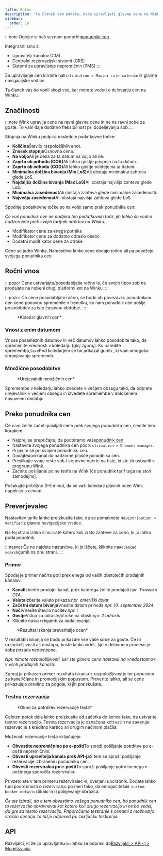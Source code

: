 ```yaml
---
title: Rates
description: 'Ta članek vam pokaže, kako upravljati glavne cene na Winku.'
sidebar:
  order: 16
---
```


:::note
Oglejte si naš seznam podprtih[ponudniki cen](/extranet/rate-providers).

Integrirani smo z:

* Upravitelji kanalov (CM)
* Centralni rezervacijski sistemi (CRS)
* Sistemi za upravljanje nepremičnin (PMS)
  :::

Za upravljanje cen kliknite na`Distribution > Master rate calendar`iz glavne navigacijske vrstice.

Ta članek vas bo vodil skozi vse, kar morate vedeti o delovanju cen na Winku.

## Značilnosti

:::note
Wink upravlja cene na ravni glavne cene in ne na ravni sobe za goste. To vam daje dodatno fleksibilnost pri dodeljevanju sob.
:::

Stopnja na Winku podpira naslednje podatkovne točke:

* **Količina**Število razpoložljivih enot.
* **Znesek stopnje**Osnovna cena.
* **Na voljo**Ali je cena za ta datum na voljo ali ne.
* **Zaprto ob prihodu (COA)**&#x41;li lahko gostje prispejo na ta datum.
* **Zaprto ob odhodu (COD)**&#x41;li lahko gostje odidejo na ta datum.
* **Minimalna dolžina bivanja (Min LoS)**&#x41;li obstaja minimalna zahteva glede LoS.
* **Najdaljša dolžina bivanja (Max LoS)**&#x41;li obstaja najvišja zahteva glede LoS.
* **Minimalna zasedenost**Ali obstaja zahteva glede minimalne zasedenosti.
* **Največja zasedenost**Ali obstaja najvišja zahteva glede LoS.

Spodnje podatkovne točke so na voljo samo prek ponudnika cen:

*Če vaš ponudnik cen ne podpira teh podatkovnih točk, jih lahko še vedno nadzorujete prek svojih tarifnih načrtov na Winku.*

* Modifikator cene za enega potnika
* Modifikator cene za dodatno odraslo osebo
* Dodatni modifikator cene za otroke

Cene so jedro Winka. Namestitve lahko cene dodajo ročno ali pa povežejo svojega ponudnika cen.

## Ročni vnos

:::pozor
Cene ustvarjajte/posodabljajte ročno le, če svojih tipov sob ne prodajate na nobeni drugi platformi kot na Winku.
:::

:::pozor
Če cene posodabljate ročno, se bodo ob povezavi s ponudnikom cen cene ponovno spremenile v trenutku, ko nam ponudnik cen pošlje posodobitev za isto časovno obdobje. :::

<figure>
  <CloudinaryImage width="700" height="251" resize="scale" quality="best" alt="Koledar glavnih cen" src="academy/rate-calendar" errorImage="noimage_opaque_nyrtl0.png" />

  <figcaption>*Koledar glavnih cen*</figcaption>
</figure>


### Vnosi z enim datumom

Vnose posameznih datumov in več datumov lahko posodobite tako, da spremenite vrednosti v koledarju (*glej zgoraj*). Ko naredite spremembo,`Save`Pod koledarjem se bo prikazal gumb , ki vam omogoča shranjevanje sprememb.

### Množične posodobitve

<figure>
  <CloudinaryImage width="700" height="267" resize="scale" quality="best" alt="Urejevalnik množičnih cen" src="academy/bulk-editor" errorImage="noimage_opaque_nyrtl0.png" />

  <figcaption>*Urejevalnik množičnih cen*</figcaption>
</figure>


Spremembe v koledarju lahko izvedete v večjem obsegu tako, da odprete urejevalnik v večjem obsegu in izvedete spremembe v določenem časovnem obdobju.

## Preko ponudnika cen

Če nam želite začeti pošiljati cene prek svojega ponudnika cen, sledite tem korakom:

* Najprej se prepričajte, da podpiramo vaše[ponudnik cen](/extranet/rate-providers).
* Nastavite svojega ponudnika cen pod`Distribution > Channel manager`.
* Prijavite se pri svojem ponudniku cen.
* Dodajte`Wink`kanal do nadzorne plošče ponudnika cen.
* Preslikajte svoje vrste sob / cenovne načrte na tiste, ki ste jih ustvarili v programu Wink.
* Začnite pošiljanje polne tarife na Wink \[če ponudnik tarif tega ne stori samodejno].

Počakajte približno 3–5 minut, da se vaši koledarji glavnih ocen Wink napolnijo s cenami.

## Preverjevalec

Nastavitev tarife lahko preizkusite tako, da se pomaknete na`Distribution > Verifier`iz glavne navigacijske vrstice.

Na tej strani lahko simulirate katero koli vrsto zahteve za ceno, ki jo lahko poda popotnik.

:::nasvet
Če ne najdete nastavitve, ki jo iščete, kliknite na`Advanced search`gumb na dnu strani.
:::

### Primer

Spodaj je primer načrta poti prek enega od vaših obstoječih prodajnih kanalov:

* **Kanal**Izberite prodajni kanal, prek katerega želite prodajati.*npr. Traveliko OTA*.
* **Valuta**Izberite valuto prikaza.*npr. ameriški dolar*
* **Začetni datum bivanja**Vnesite datum prihoda.*npr. 10. september 2024*
* **Noči**Vnesite število nočitev.*npr. 1*
* **Gostje**Vstop za odrasle/otroke na obisk.*npr. 2 odrasla*
* Kliknite na`Search`gumb za nadaljevanje.

<figure>
  <CloudinaryImage width="350" height="501" resize="scale" quality="best" alt="Rezultat preverjanja ocene" src="academy/rate-verifier" errorImage="noimage_opaque_nyrtl0.png" />

  <figcaption>*Rezultat iskanja preveritelja ocen*</figcaption>
</figure>


V rezultatih iskanja se bodo prikazale vse vaše sobe za goste.
Če ni razpoložljivosti ali dostopa, boste lahko videli, kje v delovnem procesu je soba postala nedostopna.

*Npr. nimate razpoložljivosti, ker ste glavno ceno nastavili na »nedostopno« v vseh prodajnih kanalih.*

Zgoraj je prikazan primer rezultata iskanja z razpoložljivostjo ter popustom za kanal/člane in promocijskim popustom.
Preverite lahko, ali se cene prikazujejo pravilno za pogoje, ki jih preizkušate.

### Testna rezervacija

<figure>
  <CloudinaryImage width="350" height="459" resize="scale" quality="best" alt="Modalno okno za testno rezervacijo" src="academy/test-booking" errorImage="noimage_opaque_nyrtl0.png" />

  <figcaption>*Okno za potrditev rezervacije testa*</figcaption>
</figure>


Celoten potek dela lahko preizkusite od začetka do konca tako, da ustvarite testno rezervacijo.
Testna rezervacija je označena kot`test`in ne zavaruje rezervacije s kreditno kartico ali drugim načinom plačila.

Možnosti rezervacije testa vključujejo:

* **Obvestite nepremičnino po e-pošti**To sproži pošiljanje potrditve po e-pošti nepremičnini.
* **Obvesti upravitelja kanala prek API-ja**S tem se sproži pošiljanje rezervacije izbranemu ponudniku cen.
* **Obvesti rezerviralca po e-pošti**To sproži pošiljanje potrditvenega e-poštnega sporočila rezerviralcu.

Privzeto ste v tem primeru rezerviralec vi, overjeni uporabnik. Dodate lahko tudi podrobnosti o rezerviralcu po meri tako, da omogočite`Add custom booker details`stikalo in izpolnjevanje obrazca.

*Če ste izbrali, da o tem obvestimo vašega ponudnika cen, bo ponudnik cen to rezervacijo obravnaval kot katero koli drugo rezervacijo in ne bo vedel, da gre za testno rezervacijo. Priporočamo testiranje s cenami z možnostjo vračila denarja za lažjo odpoved po zaključku testiranja.*

## API

Razvijalci, ki želijo upravljati`Rates`lahko se odpravi do[Razvijalci > API-ji > Monetizacija](/developers/apis/#monetize-api).

